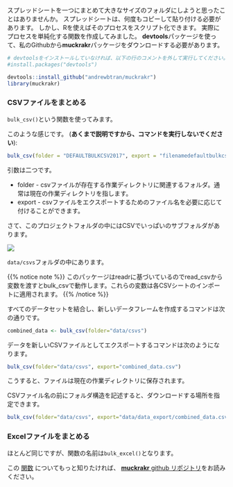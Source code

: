 スプレッドシートを一つにまとめて大きなサイズのフォルダにしようと思ったことはありませんか。
スプレッドシートは、何度もコピーして貼り付ける必要があります。
しかし、Rを使えばそのプロセスをスクリプト化できます。
実際にプロセスを単純化する関数を作成してみました。
**devtools**パッケージを使って、私のGithubから**muckrakr**パッケージをダウンロードする必要があります。


```r
# devtoolsをインストールしていなければ、以下の行のコメントを外して実行してください。
#install.packages("devtools")

devtools::install_github("andrewbtran/muckrakr")
library(muckrakr)
```

### CSVファイルをまとめる

`bulk_csv()`という関数を使ってみます。

このような感じです。 (**あくまで説明ですから、コマンドを実行しないでください**):

```r
bulk_csv(folder = "DEFAULTBULKCSV2017", export = "filenamedefaultbulkcsv2018.csv"")
```

引数は二つです。

* folder - csvファイルが存在する作業ディレクトリに関連するフォルダ。通常は現在の作業ディレクトリを指します。
* export - csvファイルをエクスポートするためのファイル名を必要に応じて付けることができます。

さて、このプロジェクトフォルダの中にはCSVでいっぱいのサブフォルダがあります。 

![](/importing_exporting/folder_of_files/images/csvs.png?classes=shadow)

`data/csvs`フォルダの中にあります。


{{% notice note %}}
このパッケージはreadrに基づいているのでread_csvから変数を渡すとbulk_csvで動作します。これらの変数は各CSVシートのインポートに適用されます。
{{% /notice %}}

すべてのデータセットを結合し、新しいデータフレームを作成するコマンドは次の通りです。

```r
combined_data <- bulk_csv(folder="data/csvs")
```

データを新しいCSVファイルとしてエクスポートするコマンドは次のようになります。

```r
bulk_csv(folder="data/csvs", export="combined_data.csv")
```


こうすると、ファイルは現在の作業ディレクトリに保存されます。

CSVファイル名の前にフォルダ構造を記述すると、ダウンロードする場所を指定できます。

```r
bulk_csv(folder="data/csvs", export="data/data_export/combined_data.csv")
```

### Excelファイルをまとめる

ほとんど同じですが、関数の名前は`bulk_excel()`となります。

この [関数](https://andrewbtran.github.io/muckrakr/bulk_excel.html) についてもっと知りたければ、 [**muckrakr** github リポジトリ](https://github.com/andrewbtran/muckrakr)をお読みください。
